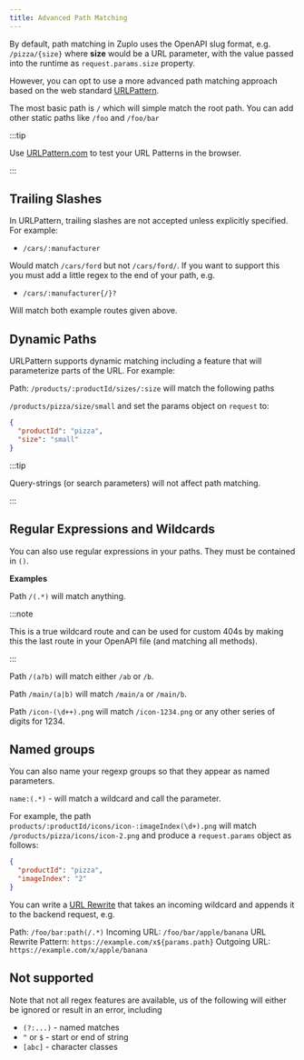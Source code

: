 ```yaml
---
title: Advanced Path Matching
---
```


By default, path matching in Zuplo uses the OpenAPI slug format, e.g.
`/pizza/{size}` where **size** would be a URL parameter, with the value passed
into the runtime as `request.params.size` property.

However, you can opt to use a more advanced path matching approach based on the
web standard
[URLPattern](https://developer.mozilla.org/en-US/docs/Web/API/URLPattern).

The most basic path is `/` which will simple match the root path. You can add
other static paths like `/foo` and `/foo/bar`

:::tip

Use [URLPattern.com](https://urlpattern.com) to test your URL Patterns in the
browser.

:::

## Trailing Slashes

In URLPattern, trailing slashes are not accepted unless explicitly specified.
For example:

- `/cars/:manufacturer`

Would match `/cars/ford` but not `/cars/ford/`. If you want to support this you
must add a little regex to the end of your path, e.g.

- `/cars/:manufacturer{/}?`

Will match both example routes given above.

## Dynamic Paths

URLPattern supports dynamic matching including a feature that will parameterize
parts of the URL. For example:

Path: `/products/:productId/sizes/:size` will match the following paths

`/products/pizza/size/small` and set the params object on `request` to:

```json
{
  "productId": "pizza",
  "size": "small"
}
```

:::tip

Query-strings (or search parameters) will not affect path matching.

:::

## Regular Expressions and Wildcards

You can also use regular expressions in your paths. They must be contained in
`()`.

**Examples**

Path `/(.*)` will match anything.

:::note

This is a true wildcard route and can be used for custom 404s by making this the
last route in your OpenAPI file (and matching all methods).

:::

Path `/(a?b)` will match either `/ab` or `/b`.

Path `/main/(a|b)` will match `/main/a` or `/main/b`.

Path `/icon-(\d++).png` will match `/icon-1234.png` or any other series of
digits for 1234.

## Named groups

You can also name your regexp groups so that they appear as named parameters.

`name:(.*)` - will match a wildcard and call the parameter.

For example, the path `products/:productId/icons/icon-:imageIndex(\d+).png` will
match `/products/pizza/icons/icon-2.png` and produce a `request.params` object
as follows:

```json
{
  "productId": "pizza",
  "imageIndex": "2"
}
```

You can write a [URL Rewrite](../handlers/url-rewrite.md) that takes an incoming
wildcard and appends it to the backend request, e.g.

Path: `/foo/bar:path(/.*)` Incoming URL: `/foo/bar/apple/banana` URL Rewrite
Pattern: `https://example.com/x${params.path}` Outgoing URL:
`https://example.com/x/apple/banana`

## Not supported

Note that not all regex features are available, us of the following will either
be ignored or result in an error, including

- `(?:...)` - named matches
- `^` or `$` - start or end of string
- `[abc]` - character classes
